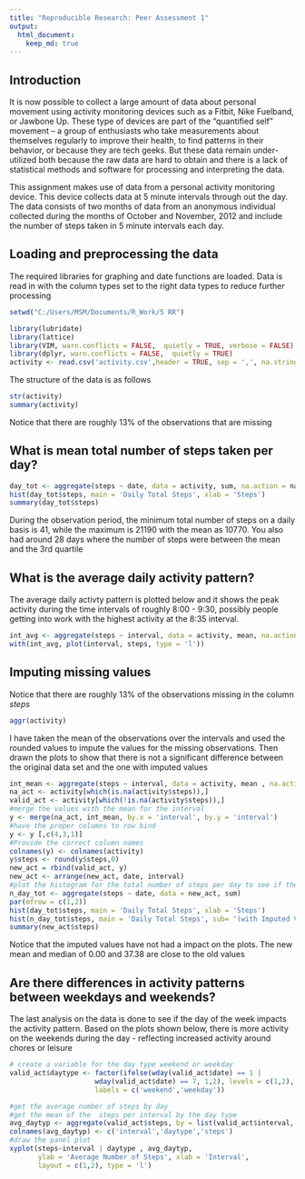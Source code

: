 ```yaml
---
title: "Reproducible Research: Peer Assessment 1"
output: 
  html_document:
    keep_md: true
---
```

## Introduction

It is now possible to collect a large amount of data about personal movement using activity monitoring devices such as a Fitbit, Nike Fuelband, or Jawbone Up. These type of devices are part of the "quantified self" movement -- a group of enthusiasts who take measurements about themselves regularly to improve their health, to find patterns in their behavior, or because they are tech geeks. But these data remain under-utilized both because the raw data are hard to obtain and there is a lack of statistical methods and software for processing and interpreting the data.

This assignment makes use of data from a personal activity monitoring device. This device collects data at 5 minute intervals through out the day. The data consists of two months of data from an anonymous individual collected during the months of October and November, 2012 and include the number of steps taken in 5 minute intervals each day.

## Loading and preprocessing the data
The required libraries for graphing and date functions are loaded. Data is read in with the column types set to the right data types to reduce further processing

```r
setwd("C:/Users/MSM/Documents/R_Work/5 RR")
```
```r
library(lubridate)
library(lattice)
library(VIM, warn.conflicts = FALSE,  quietly = TRUE, verbose = FALSE)
library(dplyr, warn.conflicts = FALSE,  quietly = TRUE)
activity <- read.csv('activity.csv',header = TRUE, sep = ',', na.strings ='NA', colClasses=c('integer', 'Date','integer'))
```

The structure of the data is as follows

```r
str(activity)
summary(activity)
```

Notice that there are roughly 13% of the observations that are missing

## What is mean total number of steps taken per day?
```r
day_tot <- aggregate(steps ~ date, data = activity, sum, na.action = na.omit)
hist(day_tot$steps, main = 'Daily Total Steps', xlab = 'Steps')
summary(day_tot$steps)
```

During the observation period, the minimum total number of steps on a daily basis is 41, while the maximum is 21190 with the mean as 10770.
You also had around 28 days where the number of steps were between the mean and the 3rd quartile

## What is the average daily activity pattern?
The average daily activty pattern is plotted below and it shows the peak activity during the time intervals of roughly 8:00 - 9:30, possibly people getting into work with the highest activity at the 8:35 interval.

```r
int_avg <- aggregate(steps ~ interval, data = activity, mean, na.action = na.omit)
with(int_avg, plot(interval, steps, type = 'l'))
```

## Imputing missing values
Notice that there are roughly 13% of the observations missing in the column *steps*

```r
aggr(activity)
```

I have taken the mean of the observations over the intervals and used the rounded values to impute the values for the missing observations. Then drawn the plots to show that there is not a significant difference between the original data set and the one with imputed values 

```r
int_mean <- aggregate(steps ~ interval, data = activity, mean , na.action = na.omit)
na_act <- activity[which(is.na(activity$steps)),]
valid_act <- activity[which(!is.na(activity$steps)),]
#merge the values with the mean for the interval
y <- merge(na_act, int_mean, by.x = 'interval', by.y = 'interval')
#have the proper columns to row bind
y <- y [,c(4,3,1)]
#Provide the correct column names
colnames(y) <- colnames(activity)
y$steps <- round(y$steps,0)
new_act = rbind(valid_act, y)
new_act <- arrange(new_act, date, interval)
#plot the histogram for the total number of steps per day to see if there is a difference
n_day_tot <- aggregate(steps ~ date, data = new_act, sum)
par(mfrow = c(1,2))
hist(day_tot$steps, main = 'Daily Total Steps', xlab = 'Steps')
hist(n_day_tot$steps, main = 'Daily Total Steps', sub= '(with Imputed Values)', xlab = 'Steps')
summary(new_act$steps)
```
Notice that the imputed values have not had a impact on the plots.
The new mean and median of 0.00 and 37.38 are close to the old values

## Are there differences in activity patterns between weekdays and weekends?
The last analysis on the data is done to see if the day of the week impacts the activity pattern. Based on the plots shown below, there is more activity on the weekends during the day - reflecting increased activity around chores or leisure

```r
# create a variable for the day type weekend or weekday
valid_act$daytype <- factor(ifelse(wday(valid_act$date) == 1 | 
                     wday(valid_act$date) == 7, 1,2), levels = c(1,2),
                     labels = c('weekend','weekday'))

#get the average number of steps by day
#get the mean of the  steps per interval by the day type
avg_daytyp <- aggregate(valid_act$steps, by = list(valid_act$interval, valid_act$daytype), mean)
colnames(avg_daytyp) <- c('interval','daytype','steps')
#draw the panel plot
xyplot(steps~interval | daytype , avg_daytyp, 
       ylab = 'Average Number of Steps', xlab = 'Interval',
       layout = c(1,2), type = 'l')

```